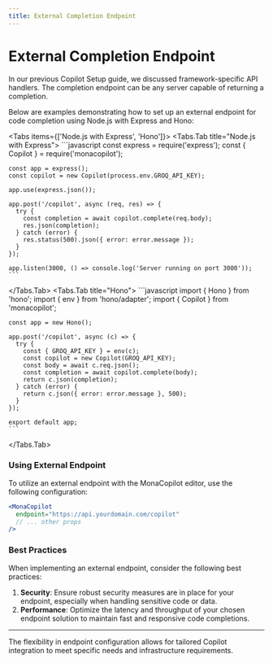 ```yaml
---
title: External Completion Endpoint
---
```



# External Completion Endpoint

In our previous Copilot Setup guide, we discussed framework-specific API handlers. The completion endpoint can be any server capable of returning a completion.

Below are examples demonstrating how to set up an external endpoint for code completion using Node.js with Express and Hono:

<Tabs items={['Node.js with Express', 'Hono']}>
  <Tabs.Tab title="Node.js with Express">
    ```javascript
    const express = require('express');
    const { Copilot } = require('monacopilot');

    const app = express();
    const copilot = new Copilot(process.env.GROQ_API_KEY);

    app.use(express.json());

    app.post('/copilot', async (req, res) => {
      try {
        const completion = await copilot.complete(req.body);
        res.json(completion);
      } catch (error) {
        res.status(500).json({ error: error.message });
      }
    });

    app.listen(3000, () => console.log('Server running on port 3000'));
    ```
  </Tabs.Tab>
  <Tabs.Tab title="Hono">
    ```javascript
    import { Hono } from 'hono';
    import { env } from 'hono/adapter';
    import { Copilot } from 'monacopilot';

    const app = new Hono();

    app.post('/copilot', async (c) => {
      try {
        const { GROQ_API_KEY } = env(c);
        const copilot = new Copilot(GROQ_API_KEY);
        const body = await c.req.json();
        const completion = await copilot.complete(body);
        return c.json(completion);
      } catch (error) {
        return c.json({ error: error.message }, 500);
      }
    });

    export default app;
    ```
  </Tabs.Tab>
</Tabs>

### Using External Endpoint

To utilize an external endpoint with the MonaCopilot editor, use the following configuration:

```jsx
<MonaCopilot 
  endpoint="https://api.yourdomain.com/copilot"
  // ... other props
/>
```

### Best Practices

When implementing an external endpoint, consider the following best practices:

1. **Security**: Ensure robust security measures are in place for your endpoint, especially when handling sensitive code or data.
2. **Performance**: Optimize the latency and throughput of your chosen endpoint solution to maintain fast and responsive code completions.

---

The flexibility in endpoint configuration allows for tailored Copilot integration to meet specific needs and infrastructure requirements.
